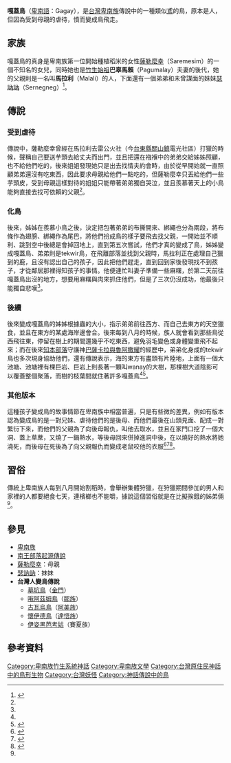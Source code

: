 '''嘎蓋鳥'''（[[卑南語|卑南語]]：Gagay），是[[台灣|台灣]][[卑南族|卑南族]]傳說中的一種類似[[鳶|鳶]]的鳥，原本是人，但因為受到母親的虐待，憤而變成鳥飛走。
==家族==
嘎蓋鳥的真身是卑南族第一位開始種植稻米的女性[[薩勒麼幸|薩勒麼幸]]（Saremesim）的一個不知名的女兒，同時她也是[[南王部落起源傳說|竹生始祖]]'''巴辜馬賴'''（Pagumalay）夫妻的後代，她的父親則是一名叫'''馬拉利'''（Malali）的人，下面還有一個弟弟和未曾謀面的妹妹[[瑟訥訥|瑟訥訥]]（Sernegneg）<ref name="番族慣習調查報告書第五卷排灣族．第二卷">{{cite book |last= |first= |date=2003-10-01|title=番族慣習調查報告書第二卷阿美族、卑南族|url=https://tm.ncl.edu.tw/article?u=022_004_00003743&lang=chn|location= |publisher=中央研究院民族所|page= |isbn=9789576717352|author=臺灣總督府臨時臺灣舊慣調查會}}</ref>。
==傳說==
===受到虐待===
傳說中，薩勒麼幸曾經在馬拉利去雷公火社（今[[台東縣|台東縣]][[關山鎮_(台灣)|關山鎮]]電光社區）打獵的時候，聲稱自己要送芋頭去給丈夫而出門，並且把還在襁褓中的弟弟交給姊姊照顧，也不給他們吃的，後來姐姐發現她只是出去找情夫約會時，由於從早開始就一直照顧弟弟還沒有吃東西，因此要求母親給他們一點吃的，但薩勒麼幸只丟給他們一些芋頭皮，受到母親這樣對待的姐姐只能帶著弟弟獨自哭泣，並且羨慕著天上的小鳥能夠直接去找可依賴的父親<ref name="番族慣習調查報告書第五卷排灣族．第二卷"/>。

===化鳥===
後來，姊姊在羨慕小鳥之後，決定把包著弟弟的布撕開來、綁繩也分為兩段，將布條作為翅膀、綁繩作為尾巴，將他們扮成鳥的樣子要飛去找父親，一開始並不順利、跳到空中後總是會掉回地上，直到第五次嘗試，他們才真的變成了鳥，姊姊變成嘎蓋鳥、弟弟則是tekwir鳥，在飛離部落並找到父親時，馬拉利正在處理自己獵到的鹿，且沒有認出自己的孩子，因此把他們趕走，直到回到家後發現找不到孩子，才從鄰居那裡得知孩子的事情。他便連忙叫妻子準備一些麻糬，於第二天前往嘎蓋鳥出沒的地方，想要用麻糬與肉來抓住他們，但是了三次仍沒成功，他最後只能獨自悲嘆<ref name="番族慣習調查報告書第五卷排灣族．第二卷"/>。

===後續===
後來變成嘎蓋鳥的姊姊根據蟲的大小，指示弟弟前往西方、而自己去東方的天空獵食，並且在東方的某處海岸邊會合。後來每到八月的時候，族人就會看到那些鳥從西飛往東，停留在樹上的期間還幾乎不吃東西，避免羽毛變色或身體變重飛不起來；而在後來[[知本部落|知本部落]]守護神[[巴薩卡拉與魯阿撒耀|巴薩卡拉與魯阿撒耀]]的經歷中，弟弟化身成的tekwir鳥也多次現身協助他們，還有傳說表示，海的東方有盡頭有片陸地，上面有一個大池塘、池塘裡有棵巨岩、巨岩上則長著一顆叫wanay的大樹，那棵樹大道陰影可以覆蓋整個聚落，而樹的枝葉間就住著許多嘎蓋鳥<ref name="番族慣習調查報告書第五卷排灣族．第二卷"/><ref name="蕃族調查報告書第二冊">{{cite book |last= |first= |date=2009-06 |title=蕃族調查報告書第二冊：阿美族奇密社、太巴塱社、馬太鞍社、海岸蕃 |url=https://www.govbooks.com.tw/books/10929 |location= |publisher=中央研究院 |page= |isbn=9789860183061 |author=中央研究院民族學研究所(編譯) |access-date=2021-02-21 |archive-date=2020-03-17 |archive-url=https://web.archive.org/web/20200317232300/https://www.govbooks.com.tw/books/10929 |dead-url=no }}</ref>。

===其他版本===
這種孩子變成鳥的故事情節在卑南族中相當普遍，只是有些微的差異，例如有版本認為變成鳥的是一對兄妹、虐待他們的是後母、而他們最後在山頭見面、配成一對繁衍下來，而他們的父親為了向後母報仇，叫他去取水，並且在家門口挖了一個大洞、蓋上草蓆，又燒了一鍋熱水，等後母回來併掉進洞中後，在以燒好的熱水將她澆死，而後母在死後為了向父親報仇而變成老鼠咬他的衣服<ref name="卑南族神話故事集錦">{{cite book|last=|first=|date=1994-06-01|title=卑南族神話故事集錦|url=https://www.govbooks.com.tw/books/10929|location=|publisher=臺東縣政府文化局|page=|isbn=|author=林豪勳 / 陳光榮|access-date=2021-02-21|archive-date=2020-03-17|archive-url=https://web.archive.org/web/20200317232300/https://www.govbooks.com.tw/books/10929|dead-url=no}}</ref><ref name="祖靈的腳步">{{cite book|last=|first=|date=1998-06-30|title=祖靈的腳步|url=https://www.books.com.tw/products/0010107404|location=|publisher=晨星|page=|isbn=9575836596|author=曾建次|access-date=2021-02-21|archive-date=2021-03-09|archive-url=https://web.archive.org/web/20210309111033/https://www.books.com.tw/products/0010107404|dead-url=no}}</ref><ref name="卑南族神話與傳說">{{cite book|last=|first=|date=2003-09-01|title=卑南族神話與傳說|url=https://www.books.com.tw/products/0010232851|location=|publisher=晨星|page=|isbn=9574554775|author=達西烏拉彎‧畢馬|access-date=2021-02-27|archive-date=2019-08-06|archive-url=https://web.archive.org/web/20190806062703/https://www.books.com.tw/products/0010232851|dead-url=no}}</ref>。

==習俗==
傳統上卑南族人每到八月開始割稻時，會舉辦集體狩獵，在狩獵期間參加的男人和家裡的人都要絕食七天，連檳榔也不能嚼，據說這個習俗就是在比擬挨餓的姊弟倆<ref name="番族慣習調查報告書第五卷排灣族．第二卷"/>。
==參見==
*[[卑南族|卑南族]]
*[[南王部落起源傳說|南王部落起源傳說]]
*[[薩勒麼幸|薩勒麼幸]]：母親
*[[瑟訥訥|瑟訥訥]]：妹妹
*'''台灣人變鳥傳說'''
**[[墓坑鳥|墓坑鳥]]（[[金門|金門]]）
**[[哦阿茲姆鳥|哦阿茲姆鳥]]（[[鄒族|鄒族]]）
**[[古瓦烏鳥|古瓦烏鳥]]（[[阿美族|阿美族]]）
**[[懷伊德鳥|懷伊德鳥]]（[[達悟族|達悟族]]）
**[[伊姿黑芭考姑|伊姿黑芭考姑]]（賽夏族）

==參考資料==
{{reflist}}

{{卑南族神話}}
[[Category:卑南族竹生系統神話|Category:卑南族竹生系統神話]]
[[Category:卑南族文學|Category:卑南族文學]]
[[Category:台灣原住民神話中的鳥形生物|Category:台灣原住民神話中的鳥形生物]]
[[Category:台灣妖怪|Category:台灣妖怪]]
[[Category:神話傳說中的鳥|Category:神話傳說中的鳥]]